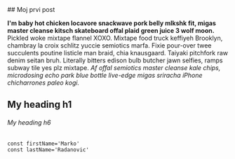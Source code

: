 <section className='mdx-page'>
## Moj prvi post

**I'm baby hot chicken locavore snackwave pork belly mlkshk fit, migas master 
cleanse kitsch skateboard offal plaid green juice 3 wolf moon.** Pickled woke mixtape
flannel XOXO. Mixtape food truck keffiyeh Brooklyn, chambray la croix schlitz yuccie
semiotics marfa. Fixie pour-over twee succulents poutine listicle man braid, chia 
knausgaard. Taiyaki pitchfork raw denim seitan bruh. Literally bitters edison bulb
butcher jawn selfies, ramps subway tile yes plz mixtape. *Af offal semiotics master 
cleanse kale chips, microdosing echo park blue bottle live-edge migas sriracha
 iPhone chicharrones paleo kogi.*

 # My heading h1

 ###### My heading h6

 <div className='code'>

 ```
const firstName='Marko'
const lastName='Radanovic'
 ```
</div>
 </section>
